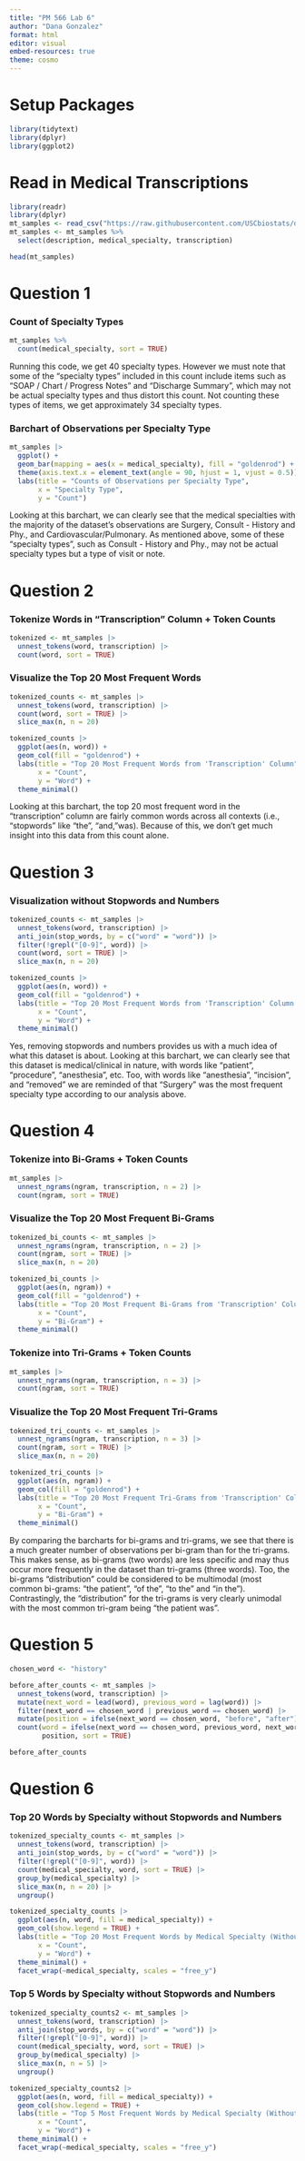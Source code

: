 ```yaml
---
title: "PM 566 Lab 6"
author: "Dana Gonzalez"
format: html
editor: visual
embed-resources: true
theme: cosmo
---
```


# Setup Packages

```r
library(tidytext)
library(dplyr)
library(ggplot2)
```

# Read in Medical Transcriptions

```r
library(readr)
library(dplyr)
mt_samples <- read_csv("https://raw.githubusercontent.com/USCbiostats/data-science-data/master/00_mtsamples/mtsamples.csv")
mt_samples <- mt_samples %>%
  select(description, medical_specialty, transcription)

head(mt_samples)
```
# Question 1

### Count of Specialty Types

```r
mt_samples %>%
  count(medical_specialty, sort = TRUE)
```

Running this code, we get 40 specialty types. However we must note that some of the "specialty types" included in this count include items such as "SOAP / Chart / Progress Notes" and "Discharge Summary", which may not be actual specialty types and thus distort this count. Not counting these types of items, we get approximately 34 specialty types.

### Barchart of Observations per Specialty Type

```r
mt_samples |>
  ggplot() + 
  geom_bar(mapping = aes(x = medical_specialty), fill = "goldenrod") + 
  theme(axis.text.x = element_text(angle = 90, hjust = 1, vjust = 0.5)) +
  labs(title = "Counts of Observations per Specialty Type",
       x = "Specialty Type",
       y = "Count")
```

Looking at this barchart, we can clearly see that the medical specialties with the majority of the dataset's observations are Surgery, Consult - History and Phy., and Cardiovascular/Pulmonary. As mentioned above, some of these "specialty types", such as Consult - History and Phy., may not be actual specialty types but a type of visit or note.

# Question 2

### Tokenize Words in "Transcription" Column + Token Counts

```r
tokenized <- mt_samples |>
  unnest_tokens(word, transcription) |>
  count(word, sort = TRUE)
```

### Visualize the Top 20 Most Frequent Words

```r
tokenized_counts <- mt_samples |>
  unnest_tokens(word, transcription) |>
  count(word, sort = TRUE) |>
  slice_max(n, n = 20)

tokenized_counts |>
  ggplot(aes(n, word)) +
  geom_col(fill = "goldenrod") +
  labs(title = "Top 20 Most Frequent Words from 'Transcription' Column",
       x = "Count",
       y = "Word") +
  theme_minimal()
```

Looking at this barchart, the top 20 most frequent word in the "transcription" column are fairly common words across all contexts (i.e., "stopwords" like "the", "and, "was). Because of this, we don't get much insight into this data from this count alone.

# Question 3

### Visualization without Stopwords and Numbers

```r
tokenized_counts <- mt_samples |>
  unnest_tokens(word, transcription) |>
  anti_join(stop_words, by = c("word" = "word")) |>
  filter(!grepl("[0-9]", word)) |>
  count(word, sort = TRUE) |>
  slice_max(n, n = 20)

tokenized_counts |>
  ggplot(aes(n, word)) +
  geom_col(fill = "goldenrod") +
  labs(title = "Top 20 Most Frequent Words from 'Transcription' Column (Without Stopwords)",
       x = "Count",
       y = "Word") +
  theme_minimal()
```

Yes, removing stopwords and numbers provides us with a much idea of what this dataset is about. Looking at this barchart, we can clearly see that this dataset is medical/clinical in nature, with words like "patient", "procedure", "anesthesia", etc. Too, with words like "anesthesia", "incision", and "removed" we are reminded of that "Surgery" was the most frequent specialty type according to our analysis above.

# Question 4

### Tokenize into Bi-Grams + Token Counts

```r
mt_samples |>
  unnest_ngrams(ngram, transcription, n = 2) |>
  count(ngram, sort = TRUE)
```

### Visualize the Top 20 Most Frequent Bi-Grams

```r
tokenized_bi_counts <- mt_samples |>
  unnest_ngrams(ngram, transcription, n = 2) |>
  count(ngram, sort = TRUE) |>
  slice_max(n, n = 20)

tokenized_bi_counts |>
  ggplot(aes(n, ngram)) +
  geom_col(fill = "goldenrod") +
  labs(title = "Top 20 Most Frequent Bi-Grams from 'Transcription' Column",
       x = "Count",
       y = "Bi-Gram") +
  theme_minimal()
```

### Tokenize into Tri-Grams + Token Counts

```r
mt_samples |>
  unnest_ngrams(ngram, transcription, n = 3) |>
  count(ngram, sort = TRUE)
```

### Visualize the Top 20 Most Frequent Tri-Grams

```r
tokenized_tri_counts <- mt_samples |>
  unnest_ngrams(ngram, transcription, n = 3) |>
  count(ngram, sort = TRUE) |>
  slice_max(n, n = 20)

tokenized_tri_counts |>
  ggplot(aes(n, ngram)) +
  geom_col(fill = "goldenrod") +
  labs(title = "Top 20 Most Frequent Tri-Grams from 'Transcription' Column",
       x = "Count",
       y = "Bi-Gram") +
  theme_minimal()
```

By comparing the barcharts for bi-grams and tri-grams, we see that there is a much greater number of observations per bi-gram than for the tri-grams. This makes sense, as bi-grams (two words) are less specific and may thus occur more frequently in the dataset than tri-grams (three words). Too, the bi-grams "distribution" could be considered to be multimodal (most common bi-grams: "the patient", "of the", "to the" and "in the"). Contrastingly, the "distribution" for the tri-grams is very clearly unimodal with the most common tri-gram being "the patient was". 

# Question 5 

```r
chosen_word <- "history"

before_after_counts <- mt_samples |>
  unnest_tokens(word, transcription) |>
  mutate(next_word = lead(word), previous_word = lag(word)) |>
  filter(next_word == chosen_word | previous_word == chosen_word) |>
  mutate(position = ifelse(next_word == chosen_word, "before", "after")) |>
  count(word = ifelse(next_word == chosen_word, previous_word, next_word), 
        position, sort = TRUE)

before_after_counts
```

# Question 6

### Top 20 Words by Specialty without Stopwords and Numbers

```r
tokenized_specialty_counts <- mt_samples |>
  unnest_tokens(word, transcription) |>
  anti_join(stop_words, by = c("word" = "word")) |>
  filter(!grepl("[0-9]", word)) |>
  count(medical_specialty, word, sort = TRUE) |>
  group_by(medical_specialty) |>
  slice_max(n, n = 20) |>
  ungroup()

tokenized_specialty_counts |>
  ggplot(aes(n, word, fill = medical_specialty)) +
  geom_col(show.legend = TRUE) +
  labs(title = "Top 20 Most Frequent Words by Medical Specialty (Without Stopwords)",
       x = "Count",
       y = "Word") +
  theme_minimal() +
  facet_wrap(~medical_specialty, scales = "free_y")
```
### Top 5 Words by Specialty without Stopwords and Numbers

```r
tokenized_specialty_counts2 <- mt_samples |>
  unnest_tokens(word, transcription) |>
  anti_join(stop_words, by = c("word" = "word")) |>
  filter(!grepl("[0-9]", word)) |>
  count(medical_specialty, word, sort = TRUE) |>
  group_by(medical_specialty) |>
  slice_max(n, n = 5) |>
  ungroup()

tokenized_specialty_counts2 |>
  ggplot(aes(n, word, fill = medical_specialty)) +
  geom_col(show.legend = TRUE) +
  labs(title = "Top 5 Most Frequent Words by Medical Specialty (Without Stopwords)",
       x = "Count",
       y = "Word") +
  theme_minimal() +
  facet_wrap(~medical_specialty, scales = "free_y")
```

